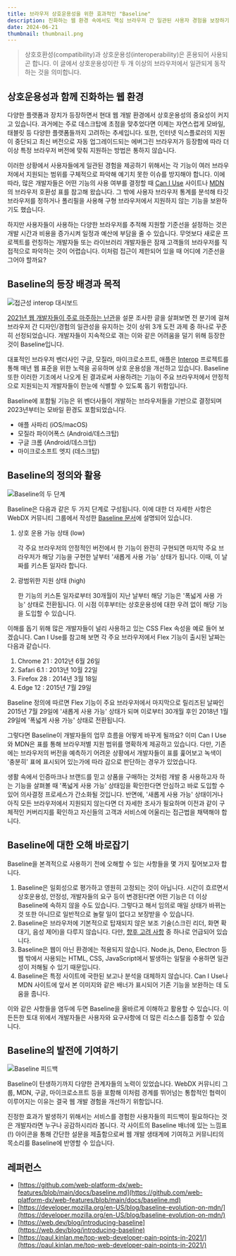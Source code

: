 ```yaml
---
title: 브라우저 상호운용성을 위한 효과적인 "Baseline"
description: 진화하는 웹 환경 속에서도 핵심 브라우저 간 일관된 사용자 경험을 보장하기 위해 Baseline을 활용하는 방법을 탐구합니다.
date: 2024-06-21
thumbnail: thumbnail.png
---
```


> 상호호환성(compatibility)과 상호운용성(interoperability)은 혼용되어 사용되곤 합니다. 이 글에서 상호운용성이란 두 개 이상의 브라우저에서 일관되게 동작하는 것을 의미합니다.

## 상호운용성과 함께 진화하는 웹 환경

다양한 플랫폼과 장치가 등장하면서 현대 웹 개발 환경에서 상호운용성의 중요성이 커지고 있습니다. 과거에는 주로 데스크탑에 초점을 맞추었다면 이제는 자연스럽게 모바일, 태블릿 등 다양한 플랫폼들까지 고려하는 추세입니다. 또한, 인터넷 익스플로러의 지원이 중단되고 최신 버전으로 자동 업그레이드되는 에버그린 브라우저가 등장함에 따라 더 이상 특정 브라우저 버전에 맞춰 지원하는 방법은 통하지 않습니다.

이러한 상황에서 사용자들에게 일관된 경험을 제공하기 위해서는 각 기능이 여러 브라우저에서 지원되는 범위를 구체적으로 파악해 예기치 못한 이슈를 방지해야 합니다. 이에 따라, 많은 개발자들은 어떤 기능의 사용 여부를 결정할 때 [Can I Use](https://caniuse.com/) 사이트나 [MDN](https://developer.mozilla.org/en-US/)의 브라우저 호환성 표를 참고해 왔습니다. 그 밖에 사용자 브라우저 통계를 분석해 타깃 브라우저를 정하거나 폴리필을 사용해 구형 브라우저에서 지원하지 않는 기능을 보완하기도 했습니다.

하지만 사용자들이 사용하는 다양한 브라우저를 추적해 지원할 기준선을 설정하는 것은 개발 시간과 비용을 증가시켜 일정과 예산에 부담을 줄 수 있습니다. 무엇보다 새로운 프로젝트를 런칭하는 개발자들 또는 라이브러리 개발자들은 잠재 고객들의 브라우저를 직접적으로 파악하는 것이 어렵습니다. 이처럼 접근이 제한되어 있을 때 어디에 기준선을 그어야 할까요?

## Baseline의 등장 배경과 목적

![접근성 interop 대시보드](/static/posts/effective-baseline-for-interop/accessibility_interop.png)

[2021년 웹 개발자들이 주로 마주하는 난관](https://paul.kinlan.me/top-web-developer-pain-points-in-2021/)을 설문 조사한 글을 살펴보면 전 분기에 걸쳐 브라우저 간 디자인/경험의 일관성을 유지하는 것이 상위 3개 도전 과제 중 하나로 꾸준히 선정되었습니다. 개발자들이 지속적으로 겪는 이와 같은 어려움을 덜기 위해 등장한 것이 Baseline입니다.

대표적인 브라우저 벤더사인 구글, 모질라, 마이크로소프트, 애플은 [Interop](https://github.com/web-platform-tests/interop) 프로젝트를 통해 매년 웹 표준을 위한 노력을 공유하며 상호 운용성을 개선하고 있습니다. Baseline 또한 이러한 기조에서 나오게 된 결과로써 사용하려는 기능이 주요 브라우저에서 안정적으로 지원되는지 개발자들이 한눈에 식별할 수 있도록 돕기 위함입니다.

Baseline에 포함될 기능은 위 벤더사들이 개발하는 브라우저들을 기반으로 결정되며 2023년부터는 모바일 환경도 포함되었습니다.

- 애플 사파리 (iOS/macOS)
- 모질라 파이어폭스 (Android/데스크탑)
- 구글 크롬 (Android/데스크탑)
- 마이크로소프트 엣지 (데스크탑)

## Baseline의 정의와 활용

![Baseline의 두 단계](/static/posts/effective-baseline-for-interop/two_stages_of_baseline.png)

Baseline은 다음과 같은 두 가지 단계로 구성됩니다. 이에 대한 더 자세한 사항은 WebDX 커뮤니티 그룹에서 작성한 [Baseline 문서](https://github.com/web-platform-dx/web-features/blob/main/docs/baseline.md#status-definition)에 설명되어 있습니다.

1. 상호 운용 가능 상태 (low)

   각 주요 브라우저의 안정적인 버전에서 한 기능이 완전히 구현되면 마지막 주요 브라우저가 해당 기능을 구현한 날부터 '새롭게 사용 가능' 상태가 됩니다. 이때, 이 날짜를 키스톤 일자라 합니다.

2. 광범위한 지원 상태 (high)

   한 기능의 키스톤 일자로부터 30개월이 지난 날부터 해당 기능은 '폭넓게 사용 가능' 상태로 전환됩니다. 이 시점 이후부터는 상호운용성에 대한 우려 없이 해당 기능을 도입할 수 있습니다.

이해를 돕기 위해 많은 개발자들이 널리 사용하고 있는 CSS Flex 속성을 예로 들어 보겠습니다. Can I Use를 참고해 보면 각 주요 브라우저에서 Flex 기능이 출시된 날짜는 다음과 같습니다.

1. Chrome 21 : 2012년 6월 26일
2. Safari 6.1 : 2013년 10월 22일
3. Firefox 28 : 2014년 3월 18일
4. Edge 12 : 2015년 7월 29일

Baseline 정의에 따르면 Flex 기능이 주요 브라우저에서 마지막으로 릴리즈된 날짜인 2015년 7월 29일에 '새롭게 사용 가능' 상태가 되며 이로부터 30개월 후인 2018년 1월 29일에 '폭넓게 사용 가능' 상태로 전환됩니다.

그렇다면 Baseline이 개발자들의 업무 흐름을 어떻게 바꾸게 될까요? 이미 Can I Use와 MDN은 표를 통해 브라우저별 지원 범위를 명확하게 제공하고 있습니다. 다만, 기존에는 브라우저의 버전을 예측하기 어려운 상황에서 개발자들이 표를 훑어보고 녹색이 '충분히' 표에 표시되어 있는가에 따라 감으로 판단하는 경우가 있었습니다.

생활 속에서 인증마크나 브랜드를 믿고 상품을 구매하는 것처럼 개발 중 사용하고자 하는 기능을 살펴볼 때 '폭넓게 사용 가능' 상태임을 확인한다면 안심하고 바로 도입할 수 있어 의사결정 프로세스가 간소화될 것입니다. 반면에, '새롭게 사용 가능' 상태이거나 아직 모든 브라우저에서 지원되지 않는다면 더 자세한 조사가 필요하며 이전과 같이 구체적인 커버리지를 확인하고 자신들의 고객과 서비스에 어울리는 접근법을 채택해야 합니다.

## Baseline에 대한 오해 바로잡기

Baseline을 본격적으로 사용하기 전에 오해할 수 있는 사항들을 몇 가지 짚어보고자 합니다.

1. Baseline은 일회성으로 평가하고 영원히 고정되는 것이 아닙니다. 시간이 흐르면서 상호운용성, 안정성, 개발자들의 요구 등이 변경된다면 어떤 기능은 더 이상 Baseline에 속하지 않을 수도 있습니다. 그렇다고 해서 임의로 매일 상태가 바뀌는 것 또한 아니므로 일반적으로 놀랄 일이 없다고 보장받을 수 있습니다.
2. Baseline은 브라우저에 기본적으로 탑재되지 않은 보조 기술(스크린 리더, 화면 확대기, 음성 제어)을 다루지 않습니다. 다만, [향후 고려 사항](https://github.com/web-platform-dx/web-features/blob/main/docs/baseline.md#future-considerations) 중 하나로 언급되어 있습니다.
3. Baseline은 웹이 아닌 환경에는 적용되지 않습니다. Node.js, Deno, Electron 등 웹 밖에서 사용되는 HTML, CSS, JavaScript에서 발생하는 일탈을 수용하면 일관성이 저해될 수 있기 때문입니다.
4. Baseline은 특정 사이트에 국한된 보고나 분석을 대체하지 않습니다. Can I Use나 MDN 사이트에 앞서 본 이미지와 같은 배너가 표시되어 기존 기능을 보완하는 데 도움을 줍니다.

이와 같은 사항들을 염두에 두면 Baseline을 올바르게 이해하고 활용할 수 있습니다. 이 든든한 토대 위에서 개발자들은 사용자와 요구사항에 더 많은 리소스를 집중할 수 있습니다.

## Baseline의 발전에 기여하기

![Baseline 피드백](/static/posts/effective-baseline-for-interop/feedback_on_baseline.png)

Baseline이 탄생하기까지 다양한 관계자들의 노력이 있었습니다. WebDX 커뮤니티 그룹, MDN, 구글, 마이크로소프트 등을 포함해 이처럼 경계를 뛰어넘는 통합적인 협력이 이루어지는 이유는 결국 웹 개발 경험을 개선하기 위함입니다.

진정한 효과가 발생하기 위해서는 서비스를 경험한 사용자들의 피드백이 필요하다는 것은 개발자라면 누구나 공감하시리라 봅니다. 각 사이트의 Baseline 배너에 있는 느낌표(!) 아이콘을 통해 간단한 설문을 제출함으로써 웹 개발 생태계에 기여하고 커뮤니티의 목소리를 Baseline에 반영할 수 있습니다.

## 레퍼런스

- [https://github.com/web-platform-dx/web-features/blob/main/docs/baseline.md](https://github.com/web-platform-dx/web-features/blob/main/docs/baseline.md)
- [https://developer.mozilla.org/en-US/blog/baseline-evolution-on-mdn/](https://developer.mozilla.org/en-US/blog/baseline-evolution-on-mdn/)
- [https://web.dev/blog/introducing-baseline](https://web.dev/blog/introducing-baseline)
- [https://paul.kinlan.me/top-web-developer-pain-points-in-2021/](https://paul.kinlan.me/top-web-developer-pain-points-in-2021/)
